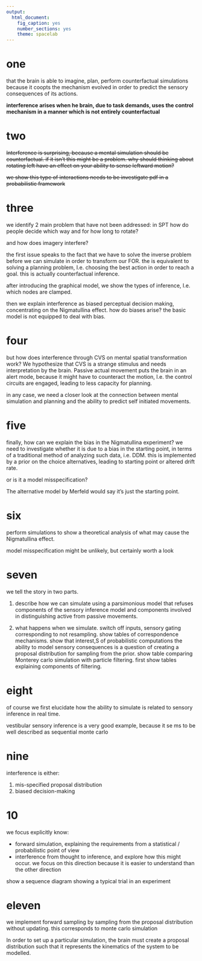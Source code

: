 ```yaml
---
output: 
  html_document: 
    fig_caption: yes
    number_sections: yes
    theme: spacelab
---
```


# one
that the brain is able to imagine, plan, perform counterfactual simulations because it coopts the mechanism evolved in order to predict the sensory consequences of its actions.

__interference arises when he brain, due to task demands, uses the control mechanism in a manner which is not entirely counterfactual__

# two
~~Interference is surprising, because a mental simulation should be counterfactual. if it isn't this might be a problem. why should thinking about rotating left have an effect on your ability to sense leftward motion?~~

~~we show this type of interactions needs to be investigate pdf in a probabilistic framework~~

# three
we identify 2 main problem that have not been addressed: in SPT how do people decide which way and for how long to rotate?

and how does imagery interfere?

the first issue speaks to the fact that we have to solve the inverse problem before we can simulate in order to transform our FOR. the is equivalent to solving a planning problem, I.e. choosing the best action in order to reach a goal. this is actually counterfactual inference. 

after introducing the graphical model, we show the types of inference, I.e. which nodes are clamped.

then we explain interference as biased perceptual decision making, concentrating on the Nigmatullina effect. how do biases arise? the basic model is not equipped to deal with bias.

# four
but how does interference through CVS on mental spatial transformation work? We hypothesize that CVS is a strange stimulus and needs interpretation by the brain. Passive actual movement puts the brain in an alert mode, because it might have to counteract the motion, I.e. the control circuits are engaged, leading to less capacity for planning. 

in any case, we need a closer look at the connection between mental simulation and planning and the ability to predict self initiated movements.

# five
finally, how can we explain the bias in the Nigmatullina experiment? we need to investigate whether it is due to a bias in the starting point, in terms of a traditional method of analyzing such data, i.e. DDM. this is implemented by a prior on the choice alternatives, leading to starting point or altered drift rate. 

or is it a model misspecification?

The alternative model by Merfeld would say it's just the starting point.

# six
perform simulations to show a theoretical analysis of what may cause the Nigmatullina effect.

model misspecification might be unlikely, but certainly worth a look

# seven
we tell the story in two parts. 

1) describe how we can simulate using a parsimonious model that refuses components of the sensory inference model and components involved in distinguishing active from passive movements.

2) what happens when we simulate. switch off inputs, sensory gating corresponding to not resampling. show tables of correspondence mechanisms. show that interest,S of probabilistic computations the ability to model sensory consequences is a question of creating a proposal distribution for sampling from the prior. show table comparing Monterey carlo simulation with particle filtering. first show tables explaining components of filtering.

# eight
of course we first elucidate how the ability to simulate is related to sensory inference in real time.

vestibular sensory inference is a very good example, because it se ms to be well described as sequential monte carlo

# nine
interference is either:

1) mis-specified proposal distribution
2) biased decision-making

# 10
we focus explicitly know:

- forward simulation, explaining the requirements from a statistical / probabilistic point of view
- interference from thought to inference, and explore how this might occur. we focus on this direction because it is easier to understand than the other direction 

show a sequence diagram showing a typical trial in an experiment

# eleven
we implement forward sampling by sampling from the proposal distribution without updating. this corresponds to monte carlo simulation

In order to set up a particular simulation, the brain must create a proposal distribution such that it represents the kinematics of the system to be modelled.
